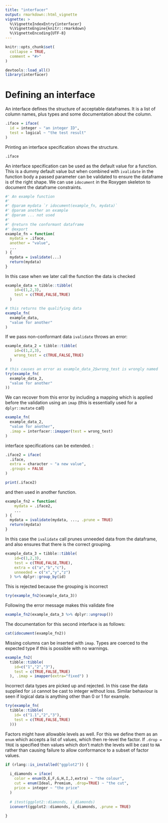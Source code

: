 ```yaml
---
title: "interfacer"
output: rmarkdown::html_vignette
vignette: >
  %\VignetteIndexEntry{interfacer}
  %\VignetteEngine{knitr::rmarkdown}
  %\VignetteEncoding{UTF-8}
---
```


```r
knitr::opts_chunk$set(
  collapse = TRUE,
  comment = "#>"
)
```

```r
devtools::load_all()
library(interfacer)
```

# Defining an interface

An interface defines the structure of acceptable dataframes. It is a list
of column names, plus types and some documentation about the column.

```r
.iface = iface(
  id = integer ~ "an integer ID",
  test = logical ~ "the test result"
)
```

Printing an interface specification shows the structure.

```r
.iface
```

An interface specification can be used as the default value for a function. This
is a dummy default value but when combined with `ivalidate` in the function body
a passed parameter can be validated to ensure the dataframe is of the right
shape. We can use `idocument` in the Roxygen skeleton to document the dataframe
constraints.

```r
#' An example function
#'
#' @param mydata `r idocument(example_fn, mydata)`
#' @param another an example   
#' @param ... not used
#'
#' @return the conformant dataframe
#' @export
example_fn = function(
  mydata = .iface,
  another = "value",
  ...
) {
  mydata = ivalidate(...)
  return(mydata)
}
```

In this case when we later call the function the data is checked

```r
example_data = tibble::tibble(
    id=c(1,2,3),
    test = c(TRUE,FALSE,TRUE)
  )

# this returns the qualifying data
example_fn(
  example_data, 
  "value for another"
)
```

If we pass non-conformant data `ivalidate` throws an error:

```r
example_data_2 = tibble::tibble(
    id=c(1,2,3),
    wrong_test = c(TRUE,FALSE,TRUE)
  )

# this causes an error as example_data_2$wrong_test is wrongly named
try(example_fn(
  example_data_2, 
  "value for another"
))
```

We can recover from this error by including a mapping which is applied before the
validation using an `imap` (this is essentially used for a `dplyr::mutate` call)

```r
example_fn(
  example_data_2, 
  "value for another",
  .imap = interfacer::imapper(test = wrong_test)
)

```

interface specifications can be extended. :

```r
.iface2 = iface(
  .iface,
  extra = character ~ "a new value",
  .groups = FALSE
)

print(.iface2)
```

and then used in another function. 

```r

example_fn2 = function(
    mydata = .iface2,
    ...
) {
  mydata = ivalidate(mydata, ..., .prune = TRUE)
  return(mydata)
}
```

In this case the `ivalidate` call prunes 
unneeded data from the dataframe, and also ensures that there is the correct grouping.

```r
example_data_3 = tibble::tibble(
    id=c(1,2,3),
    test = c(TRUE,FALSE,TRUE),
    extra = c("a","b","c"),
    unneeded = c("x","y","z")
  ) %>% dplyr::group_by(id)
```

This is rejected because the grouping is incorrect

```r
try(example_fn2(example_data_3))
```

Following the error message makes this validate fine

```r
example_fn2(example_data_3 %>% dplyr::ungroup())
```
The documentation for this second interface is as follows:

```r
cat(idocument(example_fn2))
```

Missing columns can be inserted with `imap`. Types are coerced to the expected
type if this is possible with no warnings.

```r
example_fn2(
  tibble::tibble(
    id=c("1","2","3"),
    test = c(TRUE,FALSE,TRUE)
  ), .imap = imapper(extra="fixed") )
```

Incorrect data types are picked up and rejected. In this case the data supplied
for `id` cannot be cast to integer without loss. Similar behaviour is seen if
logical data is anything other than 0 or 1 for example.

```r
try(example_fn(
  tibble::tibble(
    id= c("1.1","2","3"),
    test = c(TRUE,FALSE,TRUE)
  )))
```

Factors might have allowable levels as well. For this we define them as an
`enum` which accepts a list of values, which then re-level the factor. If
`.drop = TRUE` is specified then values which don't match the levels will be
cast to `NA` rather than causing failure to allow conformance to a subset of factor
values.

```r

if (rlang::is_installed("ggplot2")) {
  
  i_diamonds = iface( 
    color = enum(D,E,F,G,H,I,J,extra) ~ "the colour",
    cut = enum(Ideal, Premium, .drop=TRUE) ~ "the cut",
    price = integer ~ "the price"
  )
  
  # itest(ggplot2::diamonds, i_diamonds)
  iconvert(ggplot2::diamonds, i_diamonds, .prune = TRUE)
  
}
```


